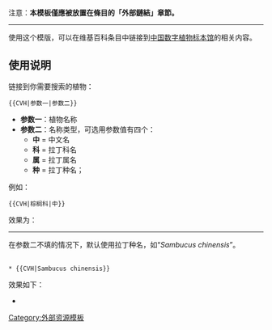 <includeonly><!-- 在這裡加入模板的保護標識 --></includeonly><noinclude>{{template doc page viewed directly}}</noinclude>
<!-- 在本行下編輯模板說明 -->
注意：'''本模板僅應被放置在條目的「外部鏈結」章節。'''
----
使用这个模版，可以在维基百科条目中链接到[[中国数字植物标本馆]]的相关内容。

== 使用说明 ==

链接到你需要搜索的植物：
 <nowiki>{{CVH|参数一|参数二}}</nowiki>
*'''参数一'''：植物名称
*'''参数二'''：名称类型，可选用参数值有四个：
**'''中''' = 中文名
**'''科''' = 拉丁科名
**'''属''' = 拉丁属名
**'''种''' = 拉丁种名；

例如：
 <nowiki>{{CVH|棕榈科|中}}</nowiki>
效果为：

{{CVH|棕榈科|中}}
----
在参数二不填的情况下，默认使用拉丁种名，如“''Sambucus chinensis''”。

 <nowiki>
* {{CVH|Sambucus chinensis}}</nowiki>

效果如下：
* {{CVH|Sambucus chinensis}}
<includeonly>
<!-- 本行下加入模板的分類 -->
[[Category:外部资源模板]]
</includeonly>